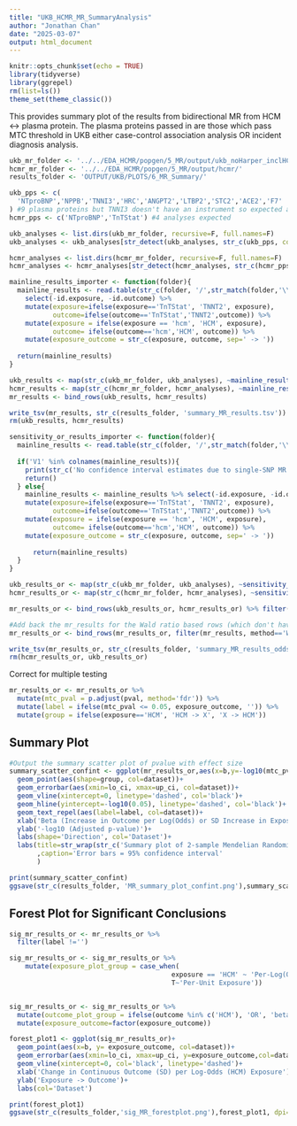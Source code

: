 ```yaml
---
title: "UKB_HCMR_MR_SummaryAnalysis"
author: "Jonathan Chan"
date: "2025-03-07"
output: html_document
---
```


```r
knitr::opts_chunk$set(echo = TRUE)
library(tidyverse)
library(ggrepel)
rm(list=ls())
theme_set(theme_classic())
```

This provides summary plot of the results from bidirectional MR from HCM <-> plasma protein.
The plasma proteins passed in are those which pass MTC threshold in UKB either case-control association analysis OR incident diagnosis analysis.

```r
ukb_mr_folder <- '../../EDA_HCMR/popgen/5_MR/output/ukb_noHarper_inclHCM/'
hcmr_mr_folder <- '../../EDA_HCMR/popgen/5_MR/output/hcmr/'
results_folder <- 'OUTPUT/UKB/PLOTS/6_MR_Summary/'
```


```r
ukb_pps <- c(
  'NTproBNP','NPPB','TNNI3','HRC','ANGPT2','LTBP2','STC2','ACE2','F7'
) #9 plasma proteins but TNNI3 doesn't have an instrument so expected analyses = 7 x 2 + 1 + 1 = 16. ACE2 also has a very pleiotropic instrument.
hcmr_pps <- c('NTproBNP','TnTStat') #4 analyses expected

```

```r
ukb_analyses <- list.dirs(ukb_mr_folder, recursive=F, full.names=F)
ukb_analyses <- ukb_analyses[str_detect(ukb_analyses, str_c(ukb_pps, collapse='|'))]

hcmr_analyses <- list.dirs(hcmr_mr_folder, recursive=F, full.names=F)
hcmr_analyses <- hcmr_analyses[str_detect(hcmr_analyses, str_c(hcmr_pps, collapse='|'))]

mainline_results_importer <- function(folder){
  mainline_results <- read.table(str_c(folder, '/',str_match(folder,'\\/([^\\/]+)_to_')[,2], '_mr_results_mainline.tsv')) %>%
    select(-id.exposure, -id.outcome) %>%
    mutate(exposure=ifelse(exposure=='TnTStat', 'TNNT2', exposure),
           outcome=ifelse(outcome=='TnTStat','TNNT2',outcome)) %>%
    mutate(exposure = ifelse(exposure == 'hcm', 'HCM', exposure),
           outcome= ifelse(outcome=='hcm','HCM', outcome)) %>%
    mutate(exposure_outcome = str_c(exposure, outcome, sep=' -> '))
  
  return(mainline_results)
}

ukb_results <- map(str_c(ukb_mr_folder, ukb_analyses), ~mainline_results_importer(.)) %>% bind_rows() %>% mutate(dataset='UKB')
hcmr_results <- map(str_c(hcmr_mr_folder, hcmr_analyses), ~mainline_results_importer(.)) %>% bind_rows() %>% mutate(dataset='HCMR')
mr_results <- bind_rows(ukb_results, hcmr_results)

write_tsv(mr_results, str_c(results_folder, 'summary_MR_results.tsv'))
rm(ukb_results, hcmr_results)

```


```r
sensitivity_or_results_importer <- function(folder){
  mainline_results <- read.table(str_c(folder, '/',str_match(folder,'\\/([^\\/]+)_to_')[,2], '_mr_results_sensitivity_oddsratio.tsv'))
  
  if('V1' %in% colnames(mainline_results)){
    print(str_c('No confidence interval estimates due to single-SNP MR for', folder))
    return()
  } else{
    mainline_results <- mainline_results %>% select(-id.exposure, -id.outcome)%>%
    mutate(exposure=ifelse(exposure=='TnTStat', 'TNNT2', exposure),
           outcome=ifelse(outcome=='TnTStat','TNNT2',outcome)) %>%
    mutate(exposure = ifelse(exposure == 'hcm', 'HCM', exposure),
           outcome= ifelse(outcome=='hcm','HCM', outcome)) %>%
    mutate(exposure_outcome = str_c(exposure, outcome, sep=' -> '))
    
      return(mainline_results)
  }
}

ukb_results_or <- map(str_c(ukb_mr_folder, ukb_analyses), ~sensitivity_or_results_importer(.)) %>% bind_rows() %>% mutate(dataset='UKB')
hcmr_results_or <- map(str_c(hcmr_mr_folder, hcmr_analyses), ~sensitivity_or_results_importer(.)) %>% bind_rows() %>% mutate(dataset='HCMR') 

mr_results_or <- bind_rows(ukb_results_or, hcmr_results_or) %>% filter(method %in% c('Inverse variance weighted', 'Wald ratio')) 

#Add back the mr_results for the Wald ratio based rows (which don't have odds ratios)
mr_results_or <- bind_rows(mr_results_or, filter(mr_results, method=='Wald ratio') %>% mutate(lo_ci = b - qnorm(0.975) * se, up_ci = b+qnorm(0.975) * se))

write_tsv(mr_results_or, str_c(results_folder, 'summary_MR_results_oddsratio.tsv'))
rm(hcmr_results_or, ukb_results_or)
```

Correct for multiple testing 

```r
mr_results_or <- mr_results_or %>%
  mutate(mtc_pval = p.adjust(pval, method='fdr')) %>%
  mutate(label = ifelse(mtc_pval <= 0.05, exposure_outcome, '')) %>%
  mutate(group = ifelse(exposure=='HCM', 'HCM -> X', 'X -> HCM'))
```

## Summary Plot

```r
#Output the summary scatter plot of pvalue with effect size
summary_scatter_confint <- ggplot(mr_results_or,aes(x=b,y=-log10(mtc_pval))) +
  geom_point(aes(shape=group, col=dataset))+
  geom_errorbar(aes(xmin=lo_ci, xmax=up_ci, col=dataset))+
  geom_vline(xintercept=0, linetype='dashed', col='black')+
  geom_hline(yintercept=-log10(0.05), linetype='dashed', col='black')+
  geom_text_repel(aes(label=label, col=dataset))+
  xlab('Beta (Increase in Outcome per Log(Odds) or SD Increase in Exposure)')+
  ylab('-log10 (Adjusted p-value)')+
  labs(shape='Direction', col='Dataset')+
  labs(title=str_wrap(str_c('Summary plot of 2-sample Mendelian Randomisation for ', nrow(mr_results_or), ' analyses'))
       ,caption='Error bars = 95% confidence interval'
       )

print(summary_scatter_confint)
ggsave(str_c(results_folder, 'MR_summary_plot_confint.png'),summary_scatter_confint, dpi=600, width=9, height=6)
```
## Forest Plot for Significant Conclusions

```r
sig_mr_results_or <- mr_results_or %>%
  filter(label !='')

sig_mr_results_or <- sig_mr_results_or %>%
    mutate(exposure_plot_group = case_when(
                                         exposure == 'HCM' ~ 'Per-Log(Odds) Exposure',
                                         T~'Per-Unit Exposure'))


sig_mr_results_or <- sig_mr_results_or %>%
  mutate(outcome_plot_group = ifelse(outcome %in% c('HCM'), 'OR', 'beta')) %>%
  mutate(exposure_outcome=factor(exposure_outcome))

forest_plot1 <- ggplot(sig_mr_results_or)+
  geom_point(aes(x=b, y= exposure_outcome, col=dataset))+
  geom_errorbar(aes(xmin=lo_ci, xmax=up_ci, y=exposure_outcome,col=dataset))+
  geom_vline(xintercept=0, col='black', linetype='dashed')+
  xlab('Change in Continuous Outcome (SD) per Log-Odds (HCM) Exposure')+
  ylab('Exposure -> Outcome')+
  labs(col='Dataset')

print(forest_plot1)
ggsave(str_c(results_folder,'sig_MR_forestplot.png'),forest_plot1, dpi=600, width=9, height=4.5)
```

